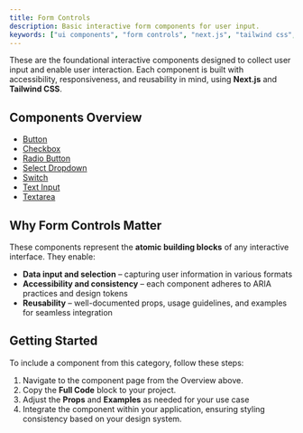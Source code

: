 ```yaml
---
title: Form Controls
description: Basic interactive form components for user input.
keywords: ["ui components", "form controls", "next.js", "tailwind css", "documents", "form", "controls"]
---
```


These are the foundational interactive components designed to collect user input and enable user interaction. Each component is built with accessibility, responsiveness, and reusability in mind, using **Next.js** and **Tailwind CSS**.


## Components Overview

- [Button](/docs/ui-components/form-controls/button)  
- [Checkbox](/docs/ui-components/form-controls/checkbox)  
- [Radio Button](/docs/ui-components/form-controls/radio-button)  
- [Select Dropdown](/docs/ui-components/form-controls/select-dropdown)  
- [Switch](/docs/ui-components/form-controls/switch-toggle)  
- [Text Input](/docs/ui-components/form-controls/text-input)  
- [Textarea](/docs/ui-components/form-controls/textarea)


## Why Form Controls Matter

These components represent the **atomic building blocks** of any interactive interface. They enable:

- **Data input and selection** – capturing user information in various formats  
- **Accessibility and consistency** – each component adheres to ARIA practices and design tokens  
- **Reusability** – well-documented props, usage guidelines, and examples for seamless integration


## Getting Started

To include a component from this category, follow these steps:

1. Navigate to the component page from the Overview above.  
2. Copy the **Full Code** block to your project.  
3. Adjust the **Props** and **Examples** as needed for your use case  
4. Integrate the component within your application, ensuring styling consistency based on your design system.
